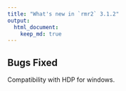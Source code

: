 ```yaml
---
title: "What's new in `rmr2` 3.1.2"
output: 
  html_document:
    keep_md: true 
---
```


## Bugs Fixed

Compatibility with HDP for windows.